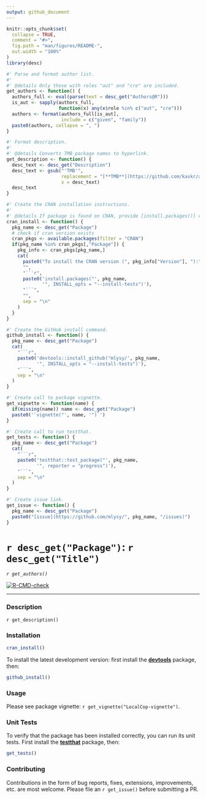 ```yaml
---
output: github_document
---
```


<!-- README.md is generated from README.Rmd. Please edit that file -->

```r
knitr::opts_chunk$set(
  collapse = TRUE,
  comment = "#>",
  fig.path = "man/figures/README-",
  out.width = "100%"
)
library(desc)

#' Parse and format author list.
#'
#' @details Only those with roles "aut" and "cre" are included.
get_authors <- function() {
  authors_full <- eval(parse(text = desc_get("Authors@R")))
  is_aut <- sapply(authors_full,
                   function(x) any(x$role %in% c("aut", "cre")))
  authors <- format(authors_full[is_aut],
                    include = c("given", "family"))
  paste0(authors, collapse = ", ")
}

#' Format description.
#'
#' @details Converts TMB package names to hyperlink.
get_description <- function() {
  desc_text <- desc_get("Description")
  desc_text <- gsub("'TMB'",
                    replacement = "[**TMB**](https://github.com/kaskr/adcomp)",
                    x = desc_text)
  desc_text
}

#' Create the CRAN installation instructions.
#'
#' @details If package is found on CRAN, provide [install.packages()] command and version number.  Otherwise do nothing.
cran_install <- function() {
  pkg_name <- desc_get("Package")
  # check if cran version exists
  cran_pkgs <- available.packages(filter = "CRAN")
  if(pkg_name %in% cran_pkgs[,"Package"]) {
    pkg_info <- cran_pkgs[pkg_name,]
    cat(
      paste0("To install the CRAN version (", pkg_info["Version"], "):"),
      "",
      "```r",
      paste0('install.packages("', pkg_name,
             '", INSTALL_opts = "--install-tests")'),
      "```",
      "",
      sep = "\n"
    )
  }
}

#' Create the GitHub install command.
github_install <- function() {
  pkg_name <- desc_get("Package")
  cat(
    "```r",
    paste0('devtools::install_github("mlysy/', pkg_name,
           '", INSTALL_opts = "--install-tests")'),
    "```",
    sep = "\n"
  )
}

#' Create call to package vignette.
get_vignette <- function(name) {
  if(missing(name)) name <- desc_get("Package")
  paste0('`vignette("', name, '")`')
}

#' Create call to run testthat.
get_tests <- function() {
  pkg_name <- desc_get("Package")
  cat(
    "```r",
    paste0('testthat::test_package("', pkg_name,
           '", reporter = "progress")'),
    "```",
    sep = "\n"
  )
}

#' Create issue link.
get_issue <- function() {
  pkg_name <- desc_get("Package")
  paste0("[issue](https://github.com/mlysy/", pkg_name, "/issues)")
}
```

# `r desc_get("Package")`: `r desc_get("Title")`

*`r get_authors()`*

<!-- badges: start -->
[![R-CMD-check](https://github.com/mlysy/LocalCop/actions/workflows/R-CMD-check.yaml/badge.svg)](https://github.com/mlysy/LocalCop/actions/workflows/R-CMD-check.yaml)
<!-- badges: end -->

---

### Description

`r get_description()`


### Installation

```r
cran_install()
```

To install the latest development version: first install the [**devtools**](https://CRAN.R-project.org/package=devtools) package, then:

```r
github_install()
```

### Usage

Please see package vignette: `r get_vignette("LocalCop-vignette")`.

### Unit Tests

To verify that the package has been installed correctly, you can run its unit tests.  First install the [**testthat**](https://CRAN.R-project.org/package=testthat) package, then:

```r
get_tests()
```

### Contributing

Contributions in the form of bug reports, fixes, extensions, improvements, etc. are most welcome.  Please file an `r get_issue()` before submitting a PR.
